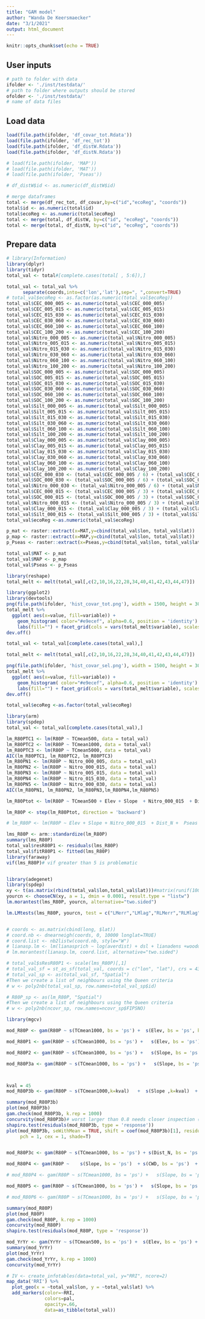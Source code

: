```yaml
---
title: "GAM model"
author: "Wanda De Keersmaecker"
date: "3/1/2021"
output: html_document
---
```


```r
knitr::opts_chunk$set(echo = TRUE)
```

## User inputs

```r
# path to folder with data
ifolder <- './inst/testdata/'
# path to folder where outputs should be stored
ofolder <- './inst/testdata/'
# name of data files

```

## Load data

```r
load(file.path(ifolder, 'df_covar_tot.Rdata'))
load(file.path(ifolder, 'df_rec_tot'))
load(file.path(ifolder, 'df_distW.Rdata'))
load(file.path(ifolder, 'df_distN.Rdata'))

# load(file.path(ifolder, 'MAP'))
# load(file.path(ifolder, 'MAT'))
# load(file.path(ifolder, 'Pseas'))

# df_distW$id <- as.numeric(df_distW$id)

# merge dataframes
total <- merge(df_rec_tot, df_covar,by=c("id","ecoReg", "coords")) 
total$id <- as.numeric(total$id)
total$ecoReg <- as.numeric(total$ecoReg)
total <- merge(total, df_distW, by=c("id", "ecoReg", "coords"))
total <- merge(total, df_distN, by=c("id", "ecoReg", "coords"))
```


## Prepare data

```r
# library(Information)
library(dplyr)
library(tidyr)
total_val <- total#[complete.cases(total[ , 5:6]),]

total_val <- total_val %>%
      separate(coords,into=c('lon','lat'),sep=", ",convert=TRUE)
# total_val$ecoReg <- as.factor(as.numeric(total_val$ecoReg))
total_val$CEC_000_005 <- as.numeric(total_val$CEC_000_005)
total_val$CEC_005_015 <- as.numeric(total_val$CEC_005_015)
total_val$CEC_015_030 <- as.numeric(total_val$CEC_015_030)
total_val$CEC_030_060 <- as.numeric(total_val$CEC_030_060)
total_val$CEC_060_100 <- as.numeric(total_val$CEC_060_100)
total_val$CEC_100_200 <- as.numeric(total_val$CEC_100_200)
total_val$Nitro_000_005 <- as.numeric(total_val$Nitro_000_005)
total_val$Nitro_005_015 <- as.numeric(total_val$Nitro_005_015)
total_val$Nitro_015_030 <- as.numeric(total_val$Nitro_015_030)
total_val$Nitro_030_060 <- as.numeric(total_val$Nitro_030_060)
total_val$Nitro_060_100 <- as.numeric(total_val$Nitro_060_100)
total_val$Nitro_100_200 <- as.numeric(total_val$Nitro_100_200)
total_val$SOC_000_005 <- as.numeric(total_val$SOC_000_005)
total_val$SOC_005_015 <- as.numeric(total_val$SOC_005_015)
total_val$SOC_015_030 <- as.numeric(total_val$SOC_015_030)
total_val$SOC_030_060 <- as.numeric(total_val$SOC_030_060)
total_val$SOC_060_100 <- as.numeric(total_val$SOC_060_100)
total_val$SOC_100_200 <- as.numeric(total_val$SOC_100_200)
total_val$Silt_000_005 <- as.numeric(total_val$Silt_000_005)
total_val$Silt_005_015 <- as.numeric(total_val$Silt_005_015)
total_val$Silt_015_030 <- as.numeric(total_val$Silt_015_030)
total_val$Silt_030_060 <- as.numeric(total_val$Silt_030_060)
total_val$Silt_060_100 <- as.numeric(total_val$Silt_060_100)
total_val$Silt_100_200 <- as.numeric(total_val$Silt_100_200)
total_val$Clay_000_005 <- as.numeric(total_val$Clay_000_005)
total_val$Clay_005_015 <- as.numeric(total_val$Clay_005_015)
total_val$Clay_015_030 <- as.numeric(total_val$Clay_015_030)
total_val$Clay_030_060 <- as.numeric(total_val$Clay_030_060)
total_val$Clay_060_100 <- as.numeric(total_val$Clay_060_100)
total_val$Clay_100_200 <- as.numeric(total_val$Clay_100_200)
total_val$CEC_000_030 <- (total_val$CEC_000_005 / 6) + (total_val$CEC_005_015/3) + (total_val$CEC_015_030/2)
total_val$SOC_000_030 <- (total_val$SOC_000_005 / 6) + (total_val$SOC_005_015/3) + (total_val$SOC_015_030/2)
total_val$Nitro_000_030 <- (total_val$Nitro_000_005 / 6) + (total_val$Nitro_005_015/3) + (total_val$Nitro_015_030/2)
total_val$CEC_000_015 <- (total_val$CEC_000_005 / 3) + (total_val$CEC_005_015*2/3) 
total_val$SOC_000_015 <- (total_val$SOC_000_005 / 3) + (total_val$SOC_005_015*2/3) 
total_val$Nitro_000_015 <- (total_val$Nitro_000_005 / 3) + (total_val$Nitro_005_015*2/3) 
total_val$Clay_000_015 <- (total_val$Clay_000_005 / 3) + (total_val$Clay_005_015*2/3) 
total_val$Silt_000_015 <- (total_val$Silt_000_005 / 3) + (total_val$Silt_005_015*2/3) 
total_val$ecoReg <-as.numeric(total_val$ecoReg)

p_mat <- raster::extract(x=MAT,y=cbind(total_val$lon, total_val$lat))
p_map <- raster::extract(x=MAP,y=cbind(total_val$lon, total_val$lat))
p_Pseas <- raster::extract(x=Pseas,y=cbind(total_val$lon, total_val$lat))

total_val$MAT <- p_mat
total_val$MAP <- p_map
total_val$Pseas <- p_Pseas
```

```r
library(reshape)
total_melt <- melt(total_val[,c(2,10,16,22,28,34,40,41,42,43,44,47)])

library(ggplot2)
library(devtools)
png(file.path(ifolder, 'hist_covar_tot.png'), width = 1500, height = 300)
total_melt %>%
  ggplot( aes(x=value, fill=variable)) +
    geom_histogram( color="#e9ecef", alpha=0.6, position = 'identity')  +
    labs(fill="") + facet_grid(cols = vars(total_melt$variable), scales = 'free')
dev.off()

total_val <- total_val[complete.cases(total_val),]

total_melt <- melt(total_val[,c(2,10,16,22,28,34,40,41,42,43,44,47)])

png(file.path(ifolder, 'hist_covar_sel.png'), width = 1500, height = 300)
total_melt %>%
  ggplot( aes(x=value, fill=variable)) +
    geom_histogram( color="#e9ecef", alpha=0.6, position = 'identity')  +
    labs(fill="") + facet_grid(cols = vars(total_melt$variable), scales = 'free')
dev.off()
```

```r
total_val$ecoReg <-as.factor(total_val$ecoReg)

library(arm)
library(spdep)
total_val <- total_val[complete.cases(total_val),]

lm_R80PTC1 <- lm(R80P ~ TCmean500, data = total_val)
lm_R80PTC2 <- lm(R80P ~ TCmean1000, data = total_val)
lm_R80PTC3 <- lm(R80P ~ TCmean5000, data = total_val)
AIC(lm_R80PTC1, lm_R80PTC2, lm_R80PTC3)
lm_R80PN1 <- lm(R80P ~ Nitro_000_005, data = total_val)
lm_R80PN2 <- lm(R80P ~ Nitro_000_015, data = total_val)
lm_R80PN3 <- lm(R80P ~ Nitro_005_015, data = total_val)
lm_R80PN4 <- lm(R80P ~ Nitro_015_030, data = total_val)
lm_R80PN5 <- lm(R80P ~ Nitro_000_030, data = total_val)
AIC(lm_R80PN1, lm_R80PN2, lm_R80PN3,lm_R80PN4,lm_R80PN5)

lm_R80Ptot <- lm(R80P ~ TCmean500 + Elev + Slope  + Nitro_000_015  + Dist_N + Dist_W  + Pseas + CWD + MAP, data = total_val)

lm_R80P <- step(lm_R80Ptot, direction = 'backward')

# lm_R80P <- lm(R80P ~ Elev + Slope + Nitro_000_015  + Dist_N +  Pseas + CWD, data = total_val)

lms_R80P <- arm::standardize(lm_R80P)
summary(lms_R80P)
total_val$resR80P1 <- residuals(lms_R80P)
total_val$fitR80P1 <- fitted(lms_R80P)
library(faraway)
vif(lms_R80P)# vif greater than 5 is problematic


library(adegenet)
library(spdep)
xy <- t(as.matrix(rbind(total_val$lon,total_val$lat)))#matrix(runif(100),ncol=2)
yourcn <- chooseCN(xy, a = 1, dmin = 0.0001, result.type = "listw")
lm.morantest(lms_R80P, yourcn, alternative="two.sided")

lm.LMtests(lms_R80P, yourcn, test = c("LMerr","LMlag","RLMerr","RLMlag","SARMA"))


# coords <- as.matrix(cbind(long, $lat)) 
# coord.nb <- dnearneigh(coords, 0, 10000 longlat=TRUE) 
# coord.list <- nb2listw(coord.nb, style="W") 
# lianasp.lm <- lm(lianasprich ~ log(averdist) + dsl + lianadens +wooddens)
# lm.morantest(lianasp.lm, coord.list, alternative="two.sided")

# total_val$sResR80P1 <- scale(lms_R80P)[,1]
# total_val_sf = st_as_sf(total_val, coords = c("lon", "lat"), crs = 4326)
# total_val_sp <- as(total_val_sf, "Spatial")
#Then we create a list of neighbours using the Queen criteria
# w <- poly2nb(total_val_sp, row.names=total_val_sp$id)

# R80P_sp <- as(lm_R80P, "Spatial")
#Then we create a list of neighbours using the Queen criteria
# w <- poly2nb(ncovr_sp, row.names=ncovr_sp$FIPSNO)

```

```r
library(mgcv)

mod_R80P <- gam(R80P ~ s(TCmean1000, bs = 'ps') +  s(Elev, bs = 'ps', k=80) +  s(Slope, bs = 'ps', k=80)  +  s(SOC_000_005, bs = 'ps', k=200) +  s(lon, lat, bs='gp', k=200, m=2) + s(Dist_W, bs = 'ps'), data = total_val, method = 'REML', select = 'TRUE')

mod_R80P1 <- gam(R80P ~ s(TCmean1000, bs = 'ps') +   s(Elev, bs = 'ps')  + s(CWD, bs = 'ps')  + s(SOC_000_015, bs = 'ps') +  s(lon, lat, bs='gp', k=200, m=2) + s(Dist_N, bs = 'ps'), data = total_val, method = 'REML', select = 'TRUE')

mod_R80P2 <- gam(R80P ~ s(TCmean1000, bs = 'ps') +   s(Slope, bs = 'ps')  + s(CWD, bs = 'ps')  + s(SOC_000_015, bs = 'ps') +  s(lon, lat, bs='gp', k=200, m=2) + s(Dist_N, bs = 'ps'), data = total_val, method = 'REML', select = 'TRUE')

mod_R80P3a <- gam(R80P ~ s(TCmean1000, bs = 'ps') +   s(Slope, bs = 'ps')  + s(CWD, bs = 'ps')  + s(Nitro_000_015, bs = 'ps') +  s(lon, lat, bs='gp', k=200, m=2) , data = total_val, method = 'REML', select = 'TRUE')



kval = 45
mod_R80P3b <- gam(R80P ~ s(TCmean1000,k=kval)   +  s(Slope ,k=kval)  +  s(CWD,k=kval)  + s(Nitro_000_015,k=kval)  , data = total_val, method = 'REML', select = 'TRUE')# , bs='gp', k=200, m=2 + s(CWD, bs = 'ps',k=kval) + + s(MAP, bs = 'ps',k=kval) + s(Pseas, bs = 'ps',k=kval) , bs = 'ps'

summary(mod_R80P3b)
plot(mod_R80P3b)
gam.check(mod_R80P3b, k.rep = 1000)
concurvity(mod_R80P3b)# worst larger than 0.8 needs closer inspection (full=T) -> removal of variables that cause problems
shapiro.test(residuals(mod_R80P3b, type = 'response'))
plot(mod_R80P3b, seWithMean = TRUE, shift = coef(mod_R80P3b)[1], residuals = TRUE,
     pch = 1, cex = 1, shade=T)


mod_R80P3c <- gam(R80P ~ s(TCmean1000, bs = 'ps') + s(Dist_N, bs = 'ps') +   s(Slope, bs = 'ps')  +  s(MAP, bs = 'ps')  + s(Nitro_000_015, bs = 'ps'), data = total_val, method = 'REML', select = 'TRUE')

mod_R80P4 <- gam(R80P ~    s(Slope, bs = 'ps')  + s(CWD, bs = 'ps')  + s(Nitro_000_015, bs = 'ps') +  s(lon, lat, bs='gp', k=200, m=2) + s(Dist_N, bs = 'ps'), data = total_val, method = 'REML', select = 'TRUE')

# mod_R80P4 <- gam(R80P ~ s(TCmean1000, bs = 'ps') +   s(Slope, bs = 'ps')  + s(CWD, bs = 'ps')  + s(Clay_000_015, bs = 'ps') +  s(lon, lat, bs='gp', k=200, m=2) + s(Dist_W, bs = 'ps'), data = total_val, method = 'REML', select = 'TRUE')

mod_R80P5 <- gam(R80P ~ s(TCmean1000, bs = 'ps') +   s(Slope, bs = 'ps')  + s(CWD, bs = 'ps')  + s(Silt_000_015, bs = 'ps') +  s(lon, lat, bs='gp', k=200, m=2) + s(Dist_W, bs = 'ps'), data = total_val, method = 'REML', select = 'TRUE')

# mod_R80P6 <- gam(R80P ~ s(TCmean1000, bs = 'ps') +   s(Slope, bs = 'ps')  + s(CWD, bs = 'ps')  + s(CEC_000_015, bs = 'ps') +  s(lon, lat, bs='gp', k=200, m=2) + s(Dist_W, bs = 'ps'), data = total_val, method = 'REML', select = 'TRUE')

summary(mod_R80P)
plot(mod_R80P)
gam.check(mod_R80P, k.rep = 1000)
concurvity(mod_R80P)
shapiro.test(residuals(mod_R80P, type = 'response'))

mod_YrYr <- gam(YrYr ~ s(TCmean500, bs = 'ps') +  s(Elev, bs = 'ps') +  s(Slope, bs = 'ps') +  s(Aspect, bs = 'ps') + s(CEC_000_005, bs = 'ps') + s(lon, lat, bs='gp', k=200, m=2), data = total_val, method = 'REML', select = 'TRUE')
summary(mod_YrYr)
plot(mod_YrYr)
gam.check(mod_YrYr, k.rep = 1000)
concurvity(mod_YrYr)

# IV <- create_infotables(data=total_val, y="RRI", ncore=2)
map_data('RRI') %>%
  plot_geo(x = ~total_val$lon, y = ~total_val$lat) %>%
  add_markers(color=~RRI,
              colors=pal,
              opacity=.66,
              data=as_tibble(total_val))
```
